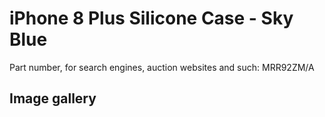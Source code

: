 
# iPhone 8 Plus Silicone Case - Sky Blue

Part number, for search engines, auction websites and such: MRR92ZM/A

## Image gallery

<div style={{ width: '100%', maxWidth: '768px' }}>
<GalleryComponent
    images={[
      {
        original: "/everysource/MRR92.webp",
        thumbnail: "/everypreview/MRR92.webp",
      },
      {
        original: "/everysource/MRR92_AV1_GOLD.webp",
        thumbnail: "/everypreview/MRR92_AV1_GOLD.webp",
      },
      {
        original: "/everysource/MRR92_AV1_SILVER.webp",
        thumbnail: "/everypreview/MRR92_AV1_SILVER.webp",
      },
      {
        original: "/everysource/MRR92_AV1_SPACE_GRAY.webp",
        thumbnail: "/everypreview/MRR92_AV1_SPACE_GRAY.webp",
      },
      {
        original: "/everysource/MRR92_AV2.webp",
        thumbnail: "/everypreview/MRR92_AV2.webp",
      }
    ]}
  />
</div>